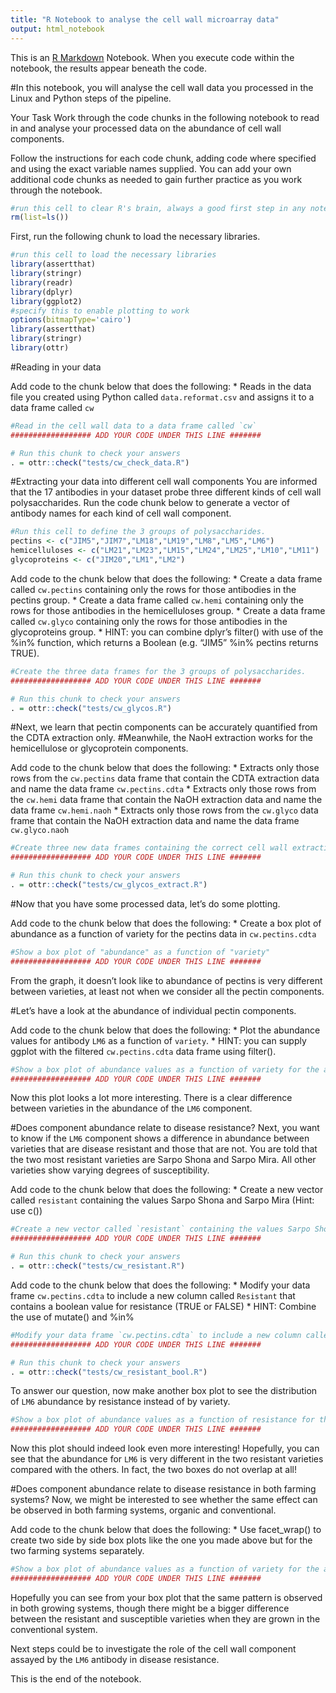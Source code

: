 ```yaml
---
title: "R Notebook to analyse the cell wall microarray data"
output: html_notebook
---
```


This is an [R Markdown](http://rmarkdown.rstudio.com) Notebook. 
When you execute code within the notebook, the results appear beneath the code. 

#In this notebook, you will analyse the cell wall data you processed in the Linux and Python steps of the pipeline.

Your Task
Work through the code chunks in the following notebook to read in and analyse your processed data on the abundance of cell wall components.

Follow the instructions for each code chunk, adding code where specified and using the exact variable names supplied. 
You can add your own additional code chunks as needed to gain further practice as you work through the notebook.

```r
#run this cell to clear R's brain, always a good first step in any notebook you write
rm(list=ls())
```

First, run the following chunk to load the necessary libraries.

```r
#run this cell to load the necessary libraries
library(assertthat)
library(stringr)
library(readr)
library(dplyr)
library(ggplot2)
#specify this to enable plotting to work
options(bitmapType='cairo')
library(assertthat)
library(stringr)
library(ottr)
```

#Reading in your data

Add code to the chunk below that does the following:
* Reads in the data file you created using Python called `data.reformat.csv` and assigns it to a data frame called `cw`
```r
#Read in the cell wall data to a data frame called `cw`
################## ADD YOUR CODE UNDER THIS LINE #######

```

```r
# Run this chunk to check your answers
. = ottr::check("tests/cw_check_data.R")
```

#Extracting your data into different cell wall components
You are informed that the 17 antibodies in your dataset probe three different kinds of cell wall polysaccharides.
Run the code chunk below to generate a vector of antibody names for each kind of cell wall component.

```r
#Run this cell to define the 3 groups of polysaccharides.
pectins <- c("JIM5","JIM7","LM18","LM19","LM8","LM5","LM6")
hemicelluloses <- c("LM21","LM23","LM15","LM24","LM25","LM10","LM11")
glycoproteins <- c("JIM20","LM1","LM2")
```

Add code to the chunk below that does the following:
* Create a data frame called `cw.pectins` containing only the rows for those antibodies in the pectins group.
* Create a data frame called `cw.hemi` containing only the rows for those antibodies in the hemicelluloses group.
* Create a data frame called `cw.glyco` containing only the rows for those antibodies in the glycoproteins group.
* HINT: you can combine dplyr's filter() with use of the %in% function, which returns a Boolean (e.g. "JIM5" %in% pectins returns TRUE).

```r
#Create the three data frames for the 3 groups of polysaccharides.
################## ADD YOUR CODE UNDER THIS LINE #######

```

```r
# Run this chunk to check your answers
. = ottr::check("tests/cw_glycos.R")
```

#Next, we learn that pectin components can be accurately quantified from the CDTA extraction only.
#Meanwhile, the NaoH extraction works for the hemicellulose or glycoprotein components.

Add code to the chunk below that does the following:
* Extracts only those rows from the `cw.pectins` data frame that contain the CDTA extraction data and name the data frame `cw.pectins.cdta`
* Extracts only those rows from the `cw.hemi` data frame that contain the NaOH extraction data and name the data frame `cw.hemi.naoh`
* Extracts only those rows from the `cw.glyco` data frame that contain the NaOH extraction data and name the data frame `cw.glyco.naoh`

```r
#Create three new data frames containing the correct cell wall extraction information
################## ADD YOUR CODE UNDER THIS LINE #######

```

```r
# Run this chunk to check your answers
. = ottr::check("tests/cw_glycos_extract.R")
```

#Now that you have some processed data, let's do some plotting.

Add code to the chunk below that does the following:
* Create a box plot of abundance as a function of variety for the pectins data in `cw.pectins.cdta`
```r
#Show a box plot of "abundance" as a function of "variety"
################## ADD YOUR CODE UNDER THIS LINE #######

```
From the graph, it doesn't look like to abundance of pectins is very different between varieties, at least not when we consider all the pectin components.

#Let's have a look at the abundance of individual pectin components.

Add code to the chunk below that does the following:
* Plot the abundance values for antibody `LM6` as a function of `variety`. 
* HINT: you can supply ggplot with the filtered `cw.pectins.cdta` data frame using filter().

```r
#Show a box plot of abundance values as a function of variety for the antibody `LM6`.
################## ADD YOUR CODE UNDER THIS LINE #######

```

Now this plot looks a lot more interesting. There is a clear difference between varieties in the abundance of the `LM6` component.

#Does component abundance relate to disease resistance?
Next, you want to know if the `LM6` component shows a difference in abundance between varieties that are disease resistant and those that are not.
You are told that the two most resistant varieties are Sarpo Shona and Sarpo Mira. All other varieties show varying degrees of susceptibility.

Add code to the chunk below that does the following:
* Create a new vector called `resistant` containing the values Sarpo Shona and Sarpo Mira (Hint: use c())

```r
#Create a new vector called `resistant` containing the values Sarpo Shona and Sarpo Mira
################## ADD YOUR CODE UNDER THIS LINE #######

```

```r
# Run this chunk to check your answers
. = ottr::check("tests/cw_resistant.R")
```

Add code to the chunk below that does the following:
* Modify your data frame `cw.pectins.cdta` to include a new column called `Resistant` that contains a boolean value for resistance (TRUE or FALSE) 
* HINT: Combine the use of mutate() and %in%

```r
#Modify your data frame `cw.pectins.cdta` to include a new column called `Resistant` that contains a boolean value for resistance
################## ADD YOUR CODE UNDER THIS LINE #######

```

```r
# Run this chunk to check your answers
. = ottr::check("tests/cw_resistant_bool.R")
```

To answer our question, now make another box plot to see the distribution of `LM6` abundance by resistance instead of by variety.

```r
#Show a box plot of abundance values as a function of resistance for the antibody `LM6`.
################## ADD YOUR CODE UNDER THIS LINE #######

```

Now this plot should indeed look even more interesting! 
Hopefully, you can see that the abundance for `LM6` is very different in the two resistant varieties compared with the others.
In fact, the two boxes do not overlap at all!

#Does component abundance relate to disease resistance in both farming systems?
Now, we might be interested to see whether the same effect can be observed in both farming systems, organic and conventional.

Add code to the chunk below that does the following:
* Use facet_wrap() to create two side by side box plots like the one you made above but for the two farming systems separately.

```r
#Show a box plot of abundance values as a function of variety for the antibody LM6.
################## ADD YOUR CODE UNDER THIS LINE #######

```

Hopefully you can see from your box plot that the same pattern is observed in both growing systems, though there might be a bigger difference between the
resistant and susceptible varieties when they are grown in the conventional system. 

Next steps could be to investigate the role of the cell wall component assayed by the `LM6` antibody in disease resistance.

This is the end of the notebook.











